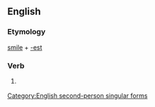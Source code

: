 ==English==

===Etymology===
[[smile]] + [[-est]]

===Verb===
{{infl|en|verb form}}

# {{archaic}} {{form of|Second-person singular simple present form of|smile}}

[[Category:English second-person singular forms]]